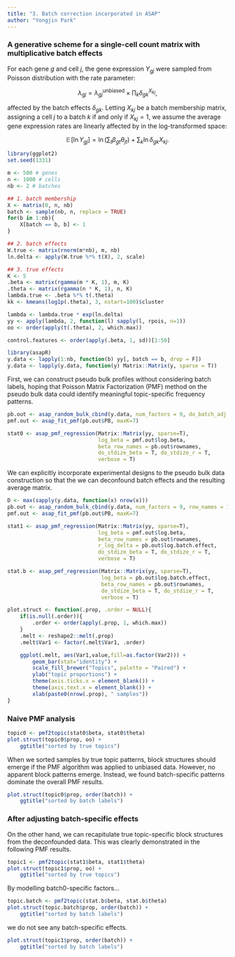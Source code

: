 ```yaml
---
title: "3. Batch correction incorporated in ASAP"
author: "Yongjin Park"
---
```


### A generative scheme for a single-cell count matrix with multiplicative batch effects

For each gene $g$ and cell $j$, the gene expression $Y_{gj}$ were sampled from Poisson distribution with the rate parameter:

$$\lambda_{gj} = \lambda_{gj}^{\textsf{unbiased}} \times \prod_{k} \delta_{gk}^{X_{kj}},$$

affected by the batch effects $\delta_{gk}$. Letting $X_{kj}$ be a batch membership matrix, assigning a cell $j$ to a batch $k$ if and only if $X_{kj}=1$, we assume the average gene expression rates are linearly affected by in the log-transformed space:

$$\mathbb{E}\!\left[\ln Y_{gj}\right] = \ln \left( \sum_{t} \beta_{gt} \theta_{jt} \right) + \sum_{k} \ln\delta_{gk} X_{kj}.$$


```r
library(ggplot2)
set.seed(1331)

m <- 500 # genes
n <- 1000 # cells
nb <- 2 # batches

## 1. batch membership
X <- matrix(0, n, nb)
batch <- sample(nb, n, replace = TRUE)
for(b in 1:nb){
    X[batch == b, b] <- 1
}

## 2. batch effects
W.true <- matrix(rnorm(m*nb), m, nb)
ln.delta <- apply(W.true %*% t(X), 2, scale)

## 3. true effects
K <- 5
.beta <- matrix(rgamma(m * K, 1), m, K)
.theta <- matrix(rgamma(n * K, 1), n, K)
lambda.true <- .beta %*% t(.theta)
kk <- kmeans(log1p(.theta), 3, nstart=100)$cluster

lambda <- lambda.true * exp(ln.delta)
yy <- apply(lambda, 2, function(l) sapply(l, rpois, n=1))
oo <- order(apply(t(.theta), 2, which.max))

control.features <- order(apply(.beta, 1, sd))[1:50]
```

```r
library(asapR)
y.data <- lapply(1:nb, function(b) yy[, batch == b, drop = F])
y.data <- lapply(y.data, function(y) Matrix::Matrix(y, sparse = T))
```

First, we can construct pseudo bulk profiles without considering batch labels, hoping that Poisson Matrix Factorization (PMF) method on the pseudo bulk data could identify meaningful topic-specific frequency patterns.

```r
pb.out <- asap_random_bulk_cbind(y.data, num_factors = 9, do_batch_adj = F)
pmf.out <- asap_fit_pmf(pb.out$PB, maxK=7)

stat0 <- asap_pmf_regression(Matrix::Matrix(yy, sparse=T),
                             log_beta = pmf.out$log.beta,
                             beta_row_names = pb.out$rownames,
                             do_stdize_beta = T, do_stdize_r = T,
                             verbose = T)
```

We can explicitly incorporate experimental designs to the pseudo bulk data construction so that the we can deconfound batch effects and the resulting average matrix.

```r
D <- max(sapply(y.data, function(x) nrow(x)))
pb.out <- asap_random_bulk_cbind(y.data, num_factors = 9, row_names = 1:D, control_features = control.features, BLOCK_SIZE = 37)
pmf.out <- asap_fit_pmf(pb.out$PB, maxK=7)

stat1 <- asap_pmf_regression(Matrix::Matrix(yy, sparse=T),
                             log_beta = pmf.out$log.beta,
                             beta_row_names = pb.out$rownames,
                             r_log_delta = pb.out$log.batch.effect,
                             do_stdize_beta = T, do_stdize_r = T,
                             verbose = T)

stat.b <- asap_pmf_regression(Matrix::Matrix(yy, sparse=T),
                              log_beta = pb.out$log.batch.effect,
                              beta_row_names = pb.out$rownames,
                              do_stdize_beta = T, do_stdize_r = T,
                              verbose = T)
```

```r
plot.struct <- function(.prop, .order = NULL){
    if(is.null(.order)){
        .order <- order(apply(.prop, 1, which.max))
    }
    .melt <- reshape2::melt(.prop)
    .melt$Var1 <- factor(.melt$Var1, .order)

    ggplot(.melt, aes(Var1,value,fill=as.factor(Var2))) +
        geom_bar(stat="identity") +
        scale_fill_brewer("Topics", palette = "Paired") +
        ylab("topic proportions") +
        theme(axis.ticks.x = element_blank()) +
        theme(axis.text.x = element_blank()) +
        xlab(paste0(nrow(.prop), " samples"))
}
```

### Naive PMF analysis

```r
topic0 <- pmf2topic(stat0$beta, stat0$theta)
plot.struct(topic0$prop, oo) +
    ggtitle("sorted by true topics")
```

When we sorted samples by true topic patterns, block structures should emerge if the PMF algorithm was applied to unbiased data. However, no apparent block patterns emerge. Instead, we found batch-specific patterns dominate the overall PMF results. 

```r
plot.struct(topic0$prop, order(batch)) +
    ggtitle("sorted by batch labels")
```

### After adjusting batch-specific effects

On the other hand, we can recapitulate true topic-specific block structures from the deconfounded data. This was clearly demonstrated in the following PMF results.

```r
topic1 <- pmf2topic(stat1$beta, stat1$theta)
plot.struct(topic1$prop, oo) +
    ggtitle("sorted by true topics")
```

By modelling batch0-specific factors...

```r
topic.batch <- pmf2topic(stat.b$beta, stat.b$theta)
plot.struct(topic.batch$prop, order(batch)) +
    ggtitle("sorted by batch labels")
```

we do not see any batch-specific effects.

```r
plot.struct(topic1$prop, order(batch)) +
    ggtitle("sorted by batch labels")
```
